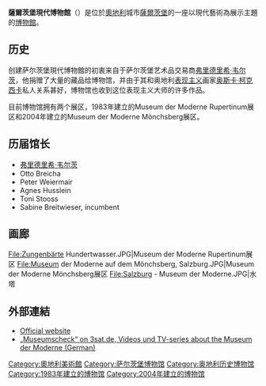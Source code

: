 {{Infobox museum
| name         = 萨尔茨堡現代博物館<br />Museum der Moderne Salzburg
| image        = Museum Mönchsberg 2.jpg
| caption      = 
| location     = {{AUT}}[[萨尔茨堡|萨尔茨堡]]
| type         = 博物馆
| architect    = Friedrich, Hoff and Zwink
| established  = 1983/2004
| visitors     = 
| owner        = [[萨尔茨堡州|萨尔茨堡州]] 
| director     = Sabine Breitwieser
| coordinates  = 
| website      = [http://www.museumdermoderne.at/ museumdermoderne.at]
}}
'''薩爾茨堡現代博物館'''（{{lang-de|Museum der Moderne Salzburg}}）是位於[[奧地利|奧地利]]城市[[薩爾茨堡|薩爾茨堡]]的一座以現代藝術為展示主題的[[博物館|博物館]]。

== 历史 ==
创建萨尔茨堡現代博物館的初衷来自于萨尔茨堡艺术品交易商[[弗里德里希·韦尔茨|弗里德里希·韦尔茨]]，他捐赠了大量的藏品给博物馆，并由于其和奥地利[[表现主义|表现主义]]画家[[奥斯卡·柯克西卡|奥斯卡·柯克西卡]]私人关系甚好，博物馆也收到这位表现主义大师的许多作品。

目前博物馆拥有两个展区，1983年建立的Museum der Moderne Rupertinum展区和2004年建立的Museum der Moderne Mönchsberg展区。

== 历届馆长 ==
* [[弗里德里希·韦尔茨|弗里德里希·韦尔茨]]
* Otto Breicha
* Peter Weiermair
* Agnes Husslein
* Toni Stooss
* Sabine Breitwieser, incumbent

==画廊==
<gallery>
File:Zungenbärte Hundertwasser.JPG|Museum der Moderne Rupertinum展区
File:Museum der Moderne auf dem Mönchsberg, Salzburg.JPG|Museum der Moderne Mönchsberg展区
File:Salzburg - Museum der Moderne.JPG|水塔
</gallery>

==外部連結==
{{Commonscat|Museum der Moderne Mönchsberg}}
* [http://www.museumdermoderne.at/ Official website] {{Wayback|url=http://www.museumdermoderne.at/ |date=20020802221903 }}
* [http://www.3sat.de/page/?source=/ard/museumscheck/148295/index.html „Museumscheck“ on 3sat.de, Videos und TV-series about the Museum der Moderne (German)]

{{coord|47.7982|N|13.0431|E|source:wikidata-and-enwiki-cat-tree_region:AT|display=title}}

{{Authority control}}
[[Category:奧地利美術館|Category:奧地利美術館]]
[[Category:萨尔茨堡博物馆|Category:萨尔茨堡博物馆]]
[[Category:奥地利历史博物馆|Category:奥地利历史博物馆]]
[[Category:1983年建立的博物馆|Category:1983年建立的博物馆]]
[[Category:2004年建立的博物馆|Category:2004年建立的博物馆]]